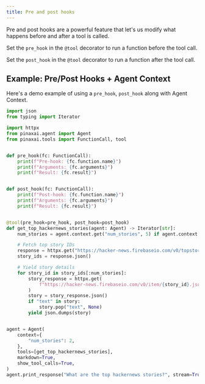```yaml
---
title: Pre and post hooks
---
```


Pre and post hooks are a powerful feature that let's us modify what happens before and after a tool is called.

Set the `pre_hook` in the `@tool` decorator to run a function before the tool call.

Set the `post_hook` in the `@tool` decorator to run a function after the tool call.

## Example: Pre/Post Hooks + Agent Context

Here's a demo example of using a `pre_hook`, `post_hook` along with Agent Context.

```python pre_and_post_hooks.py
import json
from typing import Iterator

import httpx
from pinaxai.agent import Agent
from pinaxai.tools import FunctionCall, tool


def pre_hook(fc: FunctionCall):
    print(f"Pre-hook: {fc.function.name}")
    print(f"Arguments: {fc.arguments}")
    print(f"Result: {fc.result}")


def post_hook(fc: FunctionCall):
    print(f"Post-hook: {fc.function.name}")
    print(f"Arguments: {fc.arguments}")
    print(f"Result: {fc.result}")


@tool(pre_hook=pre_hook, post_hook=post_hook)
def get_top_hackernews_stories(agent: Agent) -> Iterator[str]:
    num_stories = agent.context.get("num_stories", 5) if agent.context else 5

    # Fetch top story IDs
    response = httpx.get("https://hacker-news.firebaseio.com/v0/topstories.json")
    story_ids = response.json()

    # Yield story details
    for story_id in story_ids[:num_stories]:
        story_response = httpx.get(
            f"https://hacker-news.firebaseio.com/v0/item/{story_id}.json"
        )
        story = story_response.json()
        if "text" in story:
            story.pop("text", None)
        yield json.dumps(story)


agent = Agent(
    context={
        "num_stories": 2,
    },
    tools=[get_top_hackernews_stories],
    markdown=True,
    show_tool_calls=True,
)
agent.print_response("What are the top hackernews stories?", stream=True)
```

